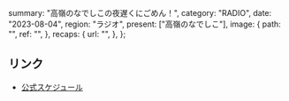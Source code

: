   summary: "高嶺のなでしこの夜遅くにごめん！",
  category: "RADIO",
  date: "2023-08-04",
  region: "ラジオ",
  present: ["高嶺のなでしこ"],
  image: {
    path: "",
    ref: "",
  },
  recaps: {
    url: "",
  },
};

## リンク

- [公式スケジュール](https://takanenonadeshiko.jp/?p=1009)

